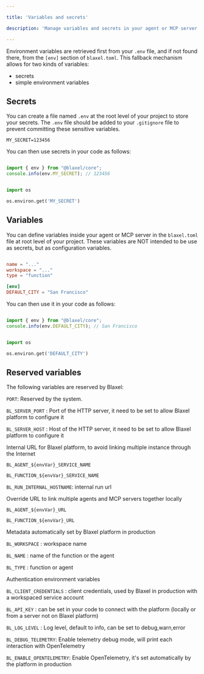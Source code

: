 ```yaml
---

title: 'Variables and secrets'

description: 'Manage variables and secrets in your agent or MCP server code.'

---
```


Environment variables are retrieved first from your `.env` file, and if not found there, from the `[env]` section of `blaxel.toml`. This fallback mechanism allows for two kinds of variables:

- secrets
- simple environment variables

## Secrets

You can create a file named `.env` at the root level of your project to store your secrets. The `.env` file should be added to your `.gitignore` file to prevent committing these sensitive variables.

```
MY_SECRET=123456
```

You can then use secrets in your code as follows:

<CodeGroup>

```typescript TypeScript

import { env } from "@blaxel/core";
console.info(env.MY_SECRET); // 123456

```

```python Python

import os

os.environ.get('MY_SECRET') 

```

</CodeGroup>

## Variables

You can define variables inside your agent or MCP server in the `blaxel.toml` file at root level of your project. These variables are NOT intended to be use as secrets, but as configuration variables.

```toml blaxel.toml {6}

name = "..."
workspace = "..."
type = "function"

[env]
DEFAULT_CITY = "San Francisco"

```

You can then use it in your code as follows:

<CodeGroup>

```typescript TypeScript

import { env } from "@blaxel/core";
console.info(env.DEFAULT_CITY); // San Francisco

```

```python Python

import os

os.environ.get('DEFAULT_CITY')

```

</CodeGroup>

## Reserved variables

The following variables are reserved by Blaxel:

`PORT`: Reserved by the system.

`BL_SERVER_PORT` : Port of the HTTP server, it need to be set to allow Blaxel platform to configure it

`BL_SERVER_HOST` : Host of the HTTP server, it need to be set to allow Blaxel platform to configure it

Internal URL for Blaxel platform, to avoid linking multiple instance through the Internet

`BL_AGENT_${envVar}_SERVICE_NAME`

`BL_FUNCTION_${envVar}_SERVICE_NAME`

`BL_RUN_INTERNAL_HOSTNAME`: internal run url

Override URL to link multiple agents and MCP servers together locally

`BL_AGENT_${envVar}_URL`

`BL_FUNCTION_${envVar}_URL`

Metadata automatically set by Blaxel platform in production

`BL_WORKSPACE` : workspace name

`BL_NAME` : name of the function or the agent

`BL_TYPE` : function or agent

Authentication environment variables

`BL_CLIENT_CREDENTIALS` : client credentials, used by Blaxel in production with a workspaced service account

`BL_API_KEY` : can be set in your code to connect with the platform (locally or from a server not on Blaxel platform)

`BL_LOG_LEVEL` : Log level, default to info, can be set to debug,warn,error

`BL_DEBUG_TELEMETRY`: Enable telemetry debug mode, will print each interaction with OpenTelemetry

`BL_ENABLE_OPENTELEMETRY`: Enable OpenTelemetry, it's set automatically by the platform in production